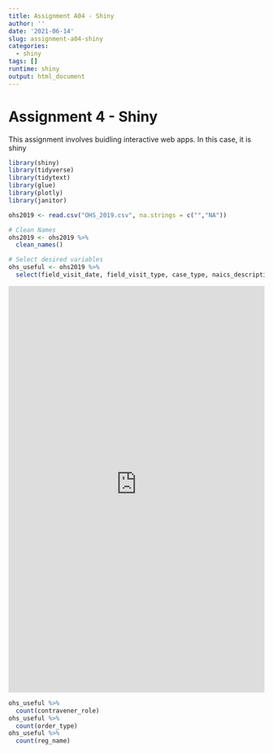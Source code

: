 ```yaml
---
title: Assignment A04 - Shiny
author: ''
date: '2021-06-14'
slug: assignment-a04-shiny
categories:
  - shiny
tags: []
runtime: shiny
output: html_document
---
```


# Assignment 4 - Shiny

This assignment involves buidling interactive web apps. In this case, it is shiny


```r
library(shiny)
library(tidyverse)
library(tidytext)
library(glue)
library(plotly)
library(janitor)
```


```r

ohs2019 <- read.csv("OHS_2019.csv", na.strings = c("","NA")) 

# Clean Names
ohs2019 <- ohs2019 %>%
  clean_names()

# Select desired variables
ohs_useful <- ohs2019 %>%
  select(field_visit_date, field_visit_type, case_type, naics_description, contravener_role, order_type, order_status, reg_name )


```

<iframe src="https://dylanmckenna.shinyapps.io/DataAnalytics/" height="800" width="100%" frameborder="no" ></iframe>


```r

ohs_useful %>%
  count(contravener_role)
ohs_useful %>%
  count(order_type)
ohs_useful %>%
  count(reg_name)

```

